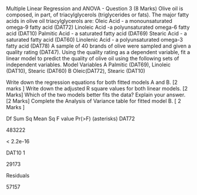 Multiple Linear Regression and ANOVA - Question 3 (8 Marks)
Olive oil is composed, in part, of triacylglycerols (triglycerides or fats). The major fatty acids in olive oil triacylglycerols are:
Oleic Acid - a monounsaturated omega-9 fatty acid (DAT72)
Linoleic Acid -a polyunsaturated omega-6 fatty acid (DAT10)
Palmitic Acid - a saturated fatty acid (DAT69)
Stearic Acid - a saturated fatty acid (DAT60)
Linolenic Acid - a polyunsaturated omega-3 fatty acid (DAT78)
A sample of 40 brands of olive were sampled and given a quality rating (DAT47).
Using the quality rating as a dependent variable, fit a linear model to predict the quality of olive oil using the following sets of independent variables.
Model
Variables
A
Palmitic (DAT69), Linoleic (DAT10), Stearic (DAT60)
B
Oleic(DAT72), Stearic (DAT10)

Write down the regression equations for both fitted models A and B. [2 marks ]
Write down the adjusted R square values for both linear models. [2 Marks]
Which of the two models better fits the data? Explain your answer. [2 Marks]
Complete the Analysis of Variance table for fitted model B. [ 2 Marks ]



Df
Sum Sq
Mean Sq
F value
Pr(>F)
(asterisks)
DAT72


483222




< 2.2e-16


DAT10
1


29173






Residuals


57157












